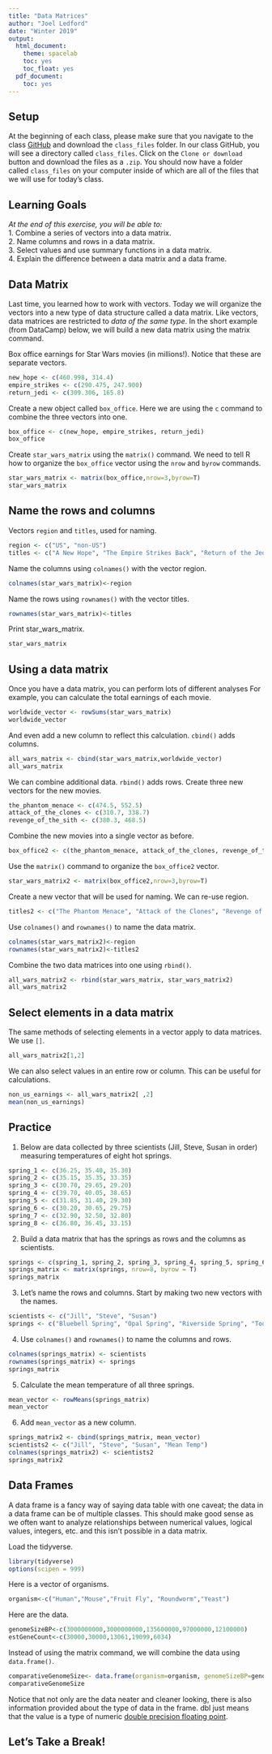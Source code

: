```yaml
---
title: "Data Matrices"
author: "Joel Ledford"
date: "Winter 2019"
output:
  html_document:
    theme: spacelab
    toc: yes
    toc_float: yes
  pdf_document:
    toc: yes
---
```


## Setup
At the beginning of each class, please make sure that you navigate to the class [GitHub](https://github.com/FRS417-DataScienceBiologists) and download the `class_files` folder. In our class GitHub, you will see a directory called `class_files`. Click on the `Clone or download` button and download the files as a `.zip`. You should now have a folder called `class_files` on your computer inside of which are all of the files that we will use for today's class.  

## Learning Goals
*At the end of this exercise, you will be able to:*    
1. Combine a series of vectors into a data matrix.  
2. Name columns and rows in a data matrix.  
3. Select values and use summary functions in a data matrix.  
4. Explain the difference between a data matrix and a data frame.  

## Data Matrix
Last time, you learned how to work with vectors. Today we will organize the vectors into a new type of data structure called a data matrix. Like vectors, data matrices are restricted to *data of the same type*. In the short example (from DataCamp) below, we will build a new data matrix using the matrix command.  

Box office earnings for Star Wars movies (in millions!). Notice that these are separate vectors.
```r
new_hope <- c(460.998, 314.4)
empire_strikes <- c(290.475, 247.900)
return_jedi <- c(309.306, 165.8)
```

Create a new object called `box_office`. Here we are using the `c` command to combine the three vectors into one.
```r
box_office <- c(new_hope, empire_strikes, return_jedi)
box_office
```

Create `star_wars_matrix` using the `matrix()` command. We need to tell R how to organize the `box_office` vector using the `nrow` and `byrow` commands.
```r
star_wars_matrix <- matrix(box_office,nrow=3,byrow=T)
star_wars_matrix
```

## Name the rows and columns
Vectors `region` and `titles`, used for naming.
```r
region <- c("US", "non-US")
titles <- c("A New Hope", "The Empire Strikes Back", "Return of the Jedi")
```

Name the columns using `colnames()` with the vector region.
```r
colnames(star_wars_matrix)<-region
```

Name the rows using `rownames()` with the vector titles.
```r
rownames(star_wars_matrix)<-titles
```

Print star_wars_matrix.
```r
star_wars_matrix
```

## Using a data matrix
Once you have a data matrix, you can perform lots of different analyses For example, you can calculate the total earnings of each movie.
```r
worldwide_vector <- rowSums(star_wars_matrix)
worldwide_vector
```

And even add a new column to reflect this calculation. `cbind()` adds columns.
```r
all_wars_matrix <- cbind(star_wars_matrix,worldwide_vector)
all_wars_matrix
```
We can combine additional data. `rbind()` adds rows. Create three new vectors for the new movies.
```r
the_phantom_menace <- c(474.5, 552.5)
attack_of_the_clones <- c(310.7, 338.7)
revenge_of_the_sith <- c(380.3, 468.5)
```

Combine the new movies into a single vector as before.
```r
box_office2 <- c(the_phantom_menace, attack_of_the_clones, revenge_of_the_sith)
```

Use the `matrix()` command to organize the `box_office2` vector.
```r
star_wars_matrix2 <- matrix(box_office2,nrow=3,byrow=T)
```

Create a new vector that will be used for naming. We can re-use region.
```r
titles2 <- c("The Phantom Menace", "Attack of the Clones", "Revenge of the Sith")
```

Use `colnames()` and `rownames()` to name the data matrix.
```r
colnames(star_wars_matrix2)<-region
rownames(star_wars_matrix2)<-titles2
```

Combine the two data matrices into one using `rbind()`.
```r
all_wars_matrix2 <- rbind(star_wars_matrix, star_wars_matrix2)
all_wars_matrix2
```

## Select elements in a data matrix
The same methods of selecting elements in a vector apply to data matrices. We use `[]`.
```r
all_wars_matrix2[1,2]
```

We can also select values in an entire row or column. This can be useful for calculations.
```r
non_us_earnings <- all_wars_matrix2[ ,2]
mean(non_us_earnings)
```

## Practice
1. Below are data collected by three scientists (Jill, Steve, Susan in order) measuring temperatures of eight hot springs.
```r
spring_1 <- c(36.25, 35.40, 35.30)
spring_2 <- c(35.15, 35.35, 33.35)
spring_3 <- c(30.70, 29.65, 29.20)
spring_4 <- c(39.70, 40.05, 38.65)
spring_5 <- c(31.85, 31.40, 29.30)
spring_6 <- c(30.20, 30.65, 29.75)
spring_7 <- c(32.90, 32.50, 32.80)
spring_8 <- c(36.80, 36.45, 33.15)
```

2. Build a data matrix that has the springs as rows and the columns as scientists.
```r
springs <- c(spring_1, spring_2, spring_3, spring_4, spring_5, spring_6, spring_7, spring_8)
springs_matrix <- matrix(springs, nrow=8, byrow = T)
springs_matrix
```

3. Let's name the rows and columns. Start by making two new vectors with the names.
```r
scientists <- c("Jill", "Steve", "Susan")
springs <- c("Bluebell Spring", "Opal Spring", "Riverside Spring", "Too Hot Spring", "Mystery Spring", "Emerald Spring", "Black Spring", "Pearl Spring")
```

4. Use `colnames()` and `rownames()` to name the columns and rows.
```r
colnames(springs_matrix) <- scientists
rownames(springs_matrix) <- springs
springs_matrix
```

5. Calculate the mean temperature of all three springs.
```r
mean_vector <- rowMeans(springs_matrix)
mean_vector
```

6. Add `mean_vector` as a new column.
```r
springs_matrix2 <- cbind(springs_matrix, mean_vector)
scientists2 <- c("Jill", "Steve", "Susan", "Mean Temp")
colnames(springs_matrix2) <- scientists2
springs_matrix2
```

## Data Frames
A data frame is a fancy way of saying data table with one caveat; the data in a data frame can be of multiple classes. This should make good sense as we often want to analyze relationships between numerical values, logical values, integers, etc. and this isn't possible in a data matrix.

Load the tidyverse.
```r
library(tidyverse)
options(scipen = 999)
```

Here is a vector of organisms.
```r
organism<-c("Human","Mouse","Fruit Fly", "Roundworm","Yeast")
```

Here are the data.
```r
genomeSizeBP<-c(3000000000,3000000000,135600000,97000000,12100000)
estGeneCount<-c(30000,30000,13061,19099,6034)
```

Instead of using the matrix command, we will combine the data using `data.frame()`.
```r
comparativeGenomeSize<- data.frame(organism=organism, genomeSizeBP=genomeSizeBP, estGeneCount=estGeneCount)
comparativeGenomeSize
```

Notice that not only are the data neater and cleaner looking, there is also information provided about the type of data in the frame. dbl just means that the value is a type of numeric [double precision floating point](http://uc-r.github.io/integer_double/).  

## Let's Take a Break!